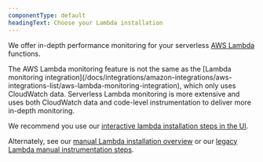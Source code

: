 ```yaml
---
componentType: default
headingText: Choose your Lambda installation
---
```


We offer in-depth performance monitoring for your serverless [AWS Lambda](https://aws.amazon.com/lambda/) functions. 


<Callout variant="tip">
The AWS Lambda monitoring feature is not the same as the [Lambda monitoring integration](/docs/integrations/amazon-integrations/aws-integrations-list/aws-lambda-monitoring-integration), which only uses CloudWatch data. Serverless Lambda monitoring is more extensive and uses both CloudWatch data and code-level instrumentation to deliver more in-depth monitoring.
</Callout>

We recommend you use our [interactive lambda installation steps in the UI](https://one.newrelic.com/marketplace?state=bbc9427c-8d16-7b14-c3ca-332c91b53fc6). 

Alternately, see our [manual Lambda installation overview](/docs/serverless-function-monitoring/aws-lambda-monitoring/enable-lambda-monitoring/enable-aws-lambda-monitoring) or our [legacy Lambda manual instrumentation steps](https://docs.newrelic.com/docs/serverless-function-monitoring/aws-lambda-monitoring/enable-lambda-monitoring/enable-serverless-monitoring-aws-lambda-legacy#java).